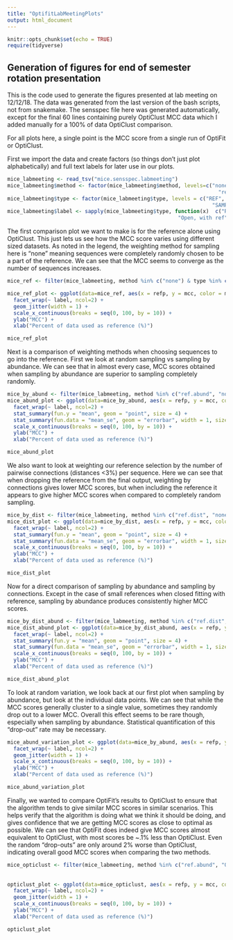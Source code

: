 ```yaml
---
title: "OptifitLabMeetingPlots"
output: html_document
---
```


```r
knitr::opts_chunk$set(echo = TRUE)
require(tidyverse)
```

## Generation of figures for end of semester rotation presentation

This is the code used to generate the figures presented at lab meeting on 12/12/18. The data was generated from the last version of the bash scripts, not from snakemake. The sensspec file here was generated automatically, except for the final 60 lines containing purely OptiClust MCC data which I added manually for a 100% of data OptiClust comparison.

For all plots here, a single point is the MCC score from a single run of OptiFit or OptiClust.

First we import the data and create factors (so things don't just plot alphabetically) and full text labels for later use in our plots.

```r
mice_labmeeting <- read_tsv("mice.sensspec.labmeeting")
mice_labmeeting$method <- factor(mice_labmeeting$method, levels=c("none", "samp.abund", "samp.dist",
                                                                    "ref.dist", "ref.abund", "OptiClust"))
mice_labmeeting$type <- factor(mice_labmeeting$type, levels = c("REF", "SAMP",
                                                                  "SAMP_C_REF", "SAMP_O_REF", "SAMP_C_NOREF" ,"SAMP_O_NOREF"))
mice_labmeeting$label <- sapply(mice_labmeeting$type, function(x)  c("REF", "SAMP", "Closed, with ref",
                                                       "Open, with ref", "Closed, no ref", "Open, no ref")[x])
```

The first comparison plot we want to make is for the reference alone using OptiClust. This just lets us see how the MCC score varies using different sized datasets. As noted in the legend, the weighting method for sampling here is "none" meaning sequences were completely randomly chosen to be a part of the reference. We can see that the MCC seems to converge as the number of sequences increases.

```r
mice_ref <- filter(mice_labmeeting, method %in% c("none") & type %in% c("REF"))

mice_ref_plot <- ggplot(data=mice_ref, aes(x = refp, y = mcc, color = method)) +
  facet_wrap(~ label, ncol=2) +
  geom_jitter(width = 1) +
  scale_x_continuous(breaks = seq(0, 100, by = 10)) +
  ylab("MCC") +
  xlab("Percent of data used as reference (%)")

mice_ref_plot 
```


Next is a comparison of weighting methods when choosing sequences to go into the reference. First we look at random sampling vs sampling by abundance. We can see that in almost every case, MCC scores obtained when sampling by abundance are superior to sampling completely randomly.
```r
mice_by_abund <- filter(mice_labmeeting, method %in% c("ref.abund", "none") & !(type %in% c("REF", "SAMP")))
mice_abund_plot <- ggplot(data=mice_by_abund, aes(x = refp, y = mcc, color = method)) +
  facet_wrap(~ label, ncol=2) +
  stat_summary(fun.y = "mean", geom = "point", size = 4) +
  stat_summary(fun.data = "mean_se", geom = "errorbar", width = 1, size = 1) +
  scale_x_continuous(breaks = seq(0, 100, by = 10)) +
  ylab("MCC") +
  xlab("Percent of data used as reference (%)")

mice_abund_plot
```

We also want to look at weighting our reference selection by the number of pairwise connections (distances <3%) per sequence. Here we can see that when dropping the reference from the final output, weighting by connections gives lower MCC scores, but when including the reference it appears to give higher MCC scores when compared to completely random sampling.

```r
mice_by_dist <- filter(mice_labmeeting, method %in% c("ref.dist", "none") & !(type %in% c("REF", "SAMP")))
mice_dist_plot <- ggplot(data=mice_by_dist, aes(x = refp, y = mcc, color = method)) +
  facet_wrap(~ label, ncol=2) +
  stat_summary(fun.y = "mean", geom = "point", size = 4) +
  stat_summary(fun.data = "mean_se", geom = "errorbar", width = 1, size = 1) +
  scale_x_continuous(breaks = seq(0, 100, by = 10)) +
  ylab("MCC") +
  xlab("Percent of data used as reference (%)")

mice_dist_plot
```

Now for a direct comparison of sampling by abundance and sampling by connections. Except in the case of small references when closed fitting with reference, sampling by abundance produces consistently higher MCC scores.

```r
mice_by_dist_abund <- filter(mice_labmeeting, method %in% c("ref.dist", "ref.abund") & !(type %in% c("REF", "SAMP")))
mice_dist_abund_plot <- ggplot(data=mice_by_dist_abund, aes(x = refp, y = mcc, color = method)) +
  facet_wrap(~ label, ncol=2) +
  stat_summary(fun.y = "mean", geom = "point", size = 4) +
  stat_summary(fun.data = "mean_se", geom = "errorbar", width = 1, size = 1) +
  scale_x_continuous(breaks = seq(0, 100, by = 10)) +
  ylab("MCC") +
  xlab("Percent of data used as reference (%)")

mice_dist_abund_plot
```

To look at random variation, we look back at our first plot when sampling by abundance, but look at the individual data points. We can see that while the MCC scores generally cluster to a single value, sometimes they randomly drop out to a lower MCC. Overall this effect seems to be rare though, especially when sampling by abundance. Statistical quantification of this "drop-out" rate may be necessary.

```r
mice_abund_variation_plot <- ggplot(data=mice_by_abund, aes(x = refp, y = mcc, color = method)) +
  facet_wrap(~ label, ncol=2) +
  geom_jitter(width = 1) +
  scale_x_continuous(breaks = seq(0, 100, by = 10)) +
  ylab("MCC") +
  xlab("Percent of data used as reference (%)")

mice_abund_variation_plot
```

Finally, we wanted to compare OptiFit's results to OptiClust to ensure that the algorithm tends to give similar MCC scores in similar scenarios. This helps verify that the algorithm is doing what we think it should be doing, and gives confidence that we are getting MCC scores as close to optimal as possible. We can see that OptiFit does indeed give MCC scores almost equivalent to OptiClust, with most scores be ~.1% less than OptiClust. Even the random "drop-outs" are only around 2% worse than OptiClust, indicating overall good MCC scores when comparing the two methods.

```r
mice_opticlust <- filter(mice_labmeeting, method %in% c("ref.abund", "OptiClust") & !(type %in% c("REF", "SAMP",
                                                                                                   "SAMP_C_REF", "SAMP_C_NOREF",
                                                                                                   "SAMP_O_NOREF")))
opticlust_plot <- ggplot(data=mice_opticlust, aes(x = refp, y = mcc, color = method)) +
  facet_wrap(~ label, ncol=2) +
  geom_jitter(width = 1) +
  scale_x_continuous(breaks = seq(0, 100, by = 10)) +
  ylab("MCC") +
  xlab("Percent of data used as reference (%)")

opticlust_plot
```

